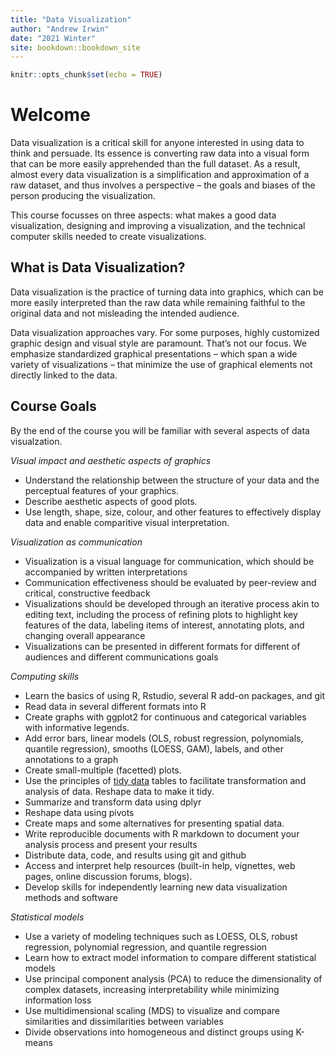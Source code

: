 ```yaml
---
title: "Data Visualization"
author: "Andrew Irwin"
date: "2021 Winter"
site: bookdown::bookdown_site
---
```


```r
knitr::opts_chunk$set(echo = TRUE)
```

# Welcome

Data visualization is a critical skill for anyone interested in using data to think and persuade. Its essence is converting raw data into a visual form that can be more easily apprehended than the full dataset. As a result, almost every data visualization is a simplification and approximation of a raw dataset, and thus involves a perspective -- the goals and biases of the person producing the visualization.

This course focusses on three aspects: what makes a good data visualization, designing and improving a visualization, and the technical computer skills needed to create visualizations.

##  What is Data Visualization?

Data visualization is the practice of turning data into graphics, which can be more easily interpreted than the raw data while remaining faithful to the original data and not misleading the intended audience. 

Data visualization approaches vary. For some purposes, highly customized graphic design and visual style are paramount. That's not our focus. We emphasize standardized graphical presentations -- which span a wide variety of visualizations -- that minimize the use of graphical elements not directly linked to the data.

## Course Goals

By the end of the course you will be familiar with several aspects of data visualzation.

*Visual impact and aesthetic aspects of graphics*

- Understand the relationship between the structure of your data and the perceptual features of your graphics.
- Describe aesthetic aspects of good plots. 
- Use length, shape, size, colour, and other features to effectively display data and enable comparitive visual interpretation.

*Visualization as communication*

- Visualization is a visual language for communication, which should be accompanied by written interpretations
- Communication effectiveness should be evaluated by peer-review and critical, constructive feedback
- Visualizations should be developed through an iterative process akin to editing text, including the process of refining plots to highlight key features of the data, labeling items of interest, annotating plots, and changing overall appearance
- Visualizations can be presented in different formats for different of audiences and different communications goals

*Computing skills*

- Learn the basics of using R, Rstudio, several R add-on packages, and git
- Read data in several different formats into R
- Create graphs with ggplot2 for continuous and categorical variables with informative legends.
- Add error bars, linear models (OLS, robust regression, polynomials, quantile regression), smooths (LOESS, GAM), labels, and other annotations to a graph
- Create small-multiple (facetted) plots.
- Use the principles of [tidy data](https://cran.r-project.org/web/packages/tidyr/vignettes/tidy-data.html) tables to facilitate transformation and analysis of data. Reshape data to make it tidy.
- Summarize and transform data using dplyr
- Reshape data using pivots
- Create maps and some alternatives for presenting spatial data.
- Write reproducible documents with R markdown to document your analysis process and present your results
- Distribute data, code, and results using git and github
- Access and interpret help resources (built-in help, vignettes, web pages, online discussion forums, blogs).
- Develop skills for independently learning new data visualization methods and software

*Statistical models*

- Use a variety of modeling techniques such as LOESS, OLS, robust regression, polynomial regression, and quantile regression
- Learn how to extract model information to compare different statistical models
- Use principal component analysis (PCA) to reduce the dimensionality of complex datasets, increasing interpretability while minimizing information loss
- Use multidimensional scaling (MDS) to visualize and compare similarities and dissimilarities between variables
- Divide observations into homogeneous and distinct groups using K-means

